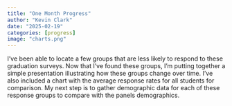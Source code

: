 ```yaml
---
title: "One Month Progress"
author: "Kevin Clark"
date: "2025-02-19"
categories: [progress]
image: "charts.png"
---
```


I've been able to locate a few groups that are less likely to respond to these graduation surveys. Now that I've found these groups, I'm putting together a simple presentation illustrating how these groups change over time. I've also included a chart with the average response rates for all students for comparison. My next step is to gather demographic data for each of these response groups to compare with the panels demographics.


